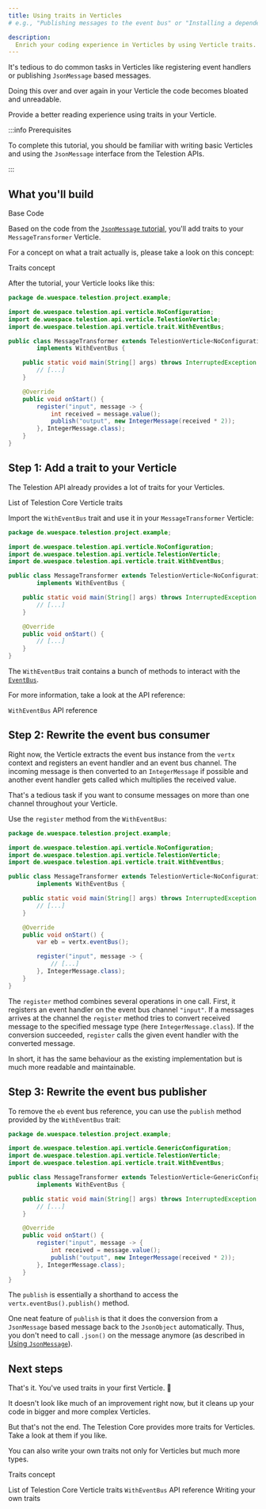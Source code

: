 ```yaml
---
title: Using traits in Verticles
# e.g., "Publishing messages to the event bus" or "Installing a dependency using npm"

description:
  Enrich your coding experience in Verticles by using Verticle traits.
---
```


<!--
Tutorial
========

=== When to use this template:
Use this template when you want to give a quick, step-by-step tutorial for solving a specific
technical problem. Tutorials allow the reader to learn how to implement something within
their projects quickly.

=== When not to use this template:
When your article focuses more on a concept/technology and is not rooted in a specific technical
problem ("how to do XY?"), consider using a guide instead.

=== Guide or Tutorial
A tutorial provides a quick, technical "step-by-step" tutorial for a
given problem. Thus, a guide describes less the handling of a specific problem
and more the general interaction of the reader with a given concept.

Example with npm articles:
- "npm": (Concept, explaining what npm is)
- "Installing a dependency with npm" (Tutorial, providing a quick tutorial to
	solve a technical problem)
- "Managing dependencies with npm" (Guide, including both technical knowledge, but
	also best practices and more)

=== Writing tips:
- Write in the present tense
- Use neutral pronouns (they/them instead of he/she and him/her)
- Be respectful to everyone
- Be aware of the potential for cultural misunderstandings
- Provide explanations for what you do, but focus on the step-by-step guide
	without deeply explaining every technical decision and why it's best prcatice
	to do so (you can describe best practices in a guide, a tutorial must focus on
	keeping the "step by step" flow going)
-->

<!-- Relevant imports: -->


<!-- Short description of what the article covers: -->

It's tedious to do common tasks in Verticles like registering event handlers or
publishing `JsonMessage` based messages.

Doing this over and over again in your Verticle the code becomes bloated and
unreadable.

Provide a better reading experience using traits in your Verticle.

:::info Prerequisites

To complete this tutorial, you should be familiar with writing basic Verticles
and using the `JsonMessage` interface from the Telestion APIs.

:::

## What you'll build

<Reference to="/application/tutorials/using-jsonmessage/">Base Code</Reference>

Based on the code from the
[`JsonMessage` tutorial](/application/tutorials/using-jsonmessage/), you'll add
traits to your `MessageTransformer` Verticle.

For a concept on what a trait actually is, please take a look on this concept:

<Reference to="/application/concepts/traits/">Traits concept</Reference>

After the tutorial, your Verticle looks like this:

````java title='MessageTransformer.java' {5,7-8,16,18,19}
package de.wuespace.telestion.project.example;

import de.wuespace.telestion.api.verticle.NoConfiguration;
import de.wuespace.telestion.api.verticle.TelestionVerticle;
import de.wuespace.telestion.api.verticle.trait.WithEventBus;

public class MessageTransformer extends TelestionVerticle<NoConfiguration>
		implements WithEventBus {

	public static void main(String[] args) throws InterruptedException {
		// [...]
	}

	@Override
	public void onStart() {
		register("input", message -> {
			int received = message.value();
			publish("output", new IntegerMessage(received * 2));
		}, IntegerMessage.class);
	}
}
````

## Step 1: Add a trait to your Verticle

The Telestion API already provides a lot of traits for your Verticles.

<Reference to="https://javadoc.io/doc/de.wuespace.telestion/telestion-api/latest/de/wuespace/telestion/api/verticle/trait/package-summary.html">
	List of Telestion Core Verticle traits
</Reference>

Import the `WithEventBus` trait and use it in your `MessageTransformer`
Verticle:

````java title='MessageTransformer.java' {5,7-8}
package de.wuespace.telestion.project.example;

import de.wuespace.telestion.api.verticle.NoConfiguration;
import de.wuespace.telestion.api.verticle.TelestionVerticle;
import de.wuespace.telestion.api.verticle.trait.WithEventBus;

public class MessageTransformer extends TelestionVerticle<NoConfiguration>
		implements WithEventBus {

	public static void main(String[] args) throws InterruptedException {
		// [...]
	}

	@Override
	public void onStart() {
		// [...]
	}
}
````

The `WithEventBus` trait contains a bunch of methods to interact with the
[`EventBus`](/common-concepts/event-bus/).

For more information, take a look at the API reference:

<Reference to="https://javadoc.io/doc/de.wuespace.telestion/telestion-api/latest/de/wuespace/telestion/api/verticle/trait/WithEventBus.html">
	<code>WithEventBus</code> API reference
</Reference>

## Step 2: Rewrite the event bus consumer

Right now, the Verticle extracts the event bus instance from the `vertx` context
and registers an event handler and an event bus channel. The incoming message is
then converted to an `IntegerMessage` if possible and another event handler gets
called which multiplies the received value.

That's a tedious task if you want to consume messages on more than one channel
throughout your Verticle.

Use the `register` method from the `WithEventBus`:

````java title='MessageTransformer.java' {18-20}
package de.wuespace.telestion.project.example;

import de.wuespace.telestion.api.verticle.NoConfiguration;
import de.wuespace.telestion.api.verticle.TelestionVerticle;
import de.wuespace.telestion.api.verticle.trait.WithEventBus;

public class MessageTransformer extends TelestionVerticle<NoConfiguration>
		implements WithEventBus {

	public static void main(String[] args) throws InterruptedException {
		// [...]
	}

	@Override
	public void onStart() {
		var eb = vertx.eventBus();

		register("input", message -> {
			// [...]
		}, IntegerMessage.class);
	}
}
````

The `register` method combines several operations in one call. First, it
registers an event handler on the event bus channel `"input"`. If a messages
arrives at the channel the `register` method tries to convert received message
to the specified message type (here `IntegerMessage.class`). If the conversion
succeeded, `register` calls the given event handler with the converted message.

In short, it has the same behaviour as the existing implementation but is much
more readable and maintainable.

## Step 3: Rewrite the event bus publisher

To remove the `eb` event bus reference, you can use the `publish` method
provided by the `WithEventBus` trait:

````java title='MessageTransformer.java' {17-18}
package de.wuespace.telestion.project.example;

import de.wuespace.telestion.api.verticle.GenericConfiguration;
import de.wuespace.telestion.api.verticle.TelestionVerticle;
import de.wuespace.telestion.api.verticle.trait.WithEventBus;

public class MessageTransformer extends TelestionVerticle<GenericConfiguration>
		implements WithEventBus {

	public static void main(String[] args) throws InterruptedException {
		// [...]
	}

	@Override
	public void onStart() {
		register("input", message -> {
			int received = message.value();
			publish("output", new IntegerMessage(received * 2));
		}, IntegerMessage.class);
	}
}
````

The `publish` is essentially a shorthand to access the
`vertx.eventBus().publish()` method.

One neat feature of `publish` is that it does the conversion from a
`JsonMessage` based message back to the `JsonObject` automatically. Thus, you
don't need to call `.json()` on the message anymore (as described in
[Using `JsonMessage`](/application/tutorials/using-jsonmessage/#step-3-publishing-messages)).

## Next steps

<!-- Short concluding sentence: -->

That's it. You've used traits in your first Verticle. 🍹

It doesn't look like much of an improvement right now, but it cleans up your
code in bigger and more complex Verticles.

But that's not the end. The Telestion Core provides more traits for Verticles.
Take a look at them if you like.

You can also write your own traits not only for Verticles but much more types.

<!-- Links to next steps/related articles -->

<Reference to="/application/concepts/traits/">Traits concept</Reference>

<Reference to="https://javadoc.io/doc/de.wuespace.telestion/telestion-api/latest/de/wuespace/telestion/api/verticle/trait/package-summary.html">
	List of Telestion Core Verticle traits
</Reference>

<Reference to="https://javadoc.io/doc/de.wuespace.telestion/telestion-api/latest/de/wuespace/telestion/api/verticle/trait/WithEventBus.html">
	<code>WithEventBus</code> API reference
</Reference>

<Reference to="/application/guides/writing-your-own-traits/">
	Writing your own traits
</Reference>

<!--
Snippets
--------

<Reference to="../other-article">
		Relative Link to other article
</Reference>

<Reference to="https://www.example.com">
		Example Website
</Reference>
-->

